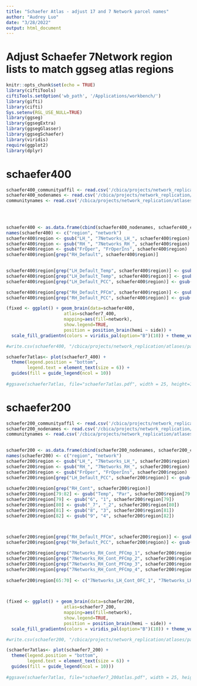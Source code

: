 ```yaml
---
title: "Schaefer Atlas - adjust 17 and 7 Network parcel names"
author: "Audrey Luo"
date: "3/28/2022"
output: html_document
---
```


# Adjust Schaefer 7Network region lists to match ggseg atlas regions
```r
knitr::opts_chunk$set(echo = TRUE)
library(ciftiTools)
ciftiTools.setOption('wb_path', '/Applications/workbench/')
library(gifti)
library(cifti)
Sys.setenv(RGL_USE_NULL=TRUE)
library(ggseg)
library(ggsegExtra)  
library(ggsegGlasser) 
library(ggsegSchaefer)  
library(viridis)
require(ggplot2)
library(dplyr)
```


# schaefer400
```r
schaefer400_communityaffil <- read.csv('/cbica/projects/network_replication/atlases/parcellations/Schaefer_7Network/schaefer400x7CommunityAffiliation.1D.csv', header=F)
schaefer400_nodenames <- read.csv('/cbica/projects/network_replication/atlases/parcellations/schaefer400_7Network_regionlist.csv', header=F)
communitynames <- read.csv('/cbica/projects/network_replication/atlases/parcellations/Schaefer_7Network/schaefer7CommunityNames.csv', header=F)
 


 
schaefer400 <- as.data.frame(cbind(schaefer400_nodenames, schaefer400_communityaffil))
names(schaefer400) <- c("region", "network")
schaefer400$region <- gsub("LH_", "7Networks_LH_", schaefer400$region)
schaefer400$region <- gsub("RH_", "7Networks_RH_", schaefer400$region)
schaefer400$region <- gsub("FrOper", "FrOperIns", schaefer400$region)
schaefer400$region[grep("RH_Default", schaefer400$region)]

 
schaefer400$region[grep("LH_Default_Temp", schaefer400$region)] <- gsub("Temp", "Par", schaefer400$region[grep("LH_Default_Temp", schaefer400$region)])
schaefer400$region[grep("LH_Default_Temp", schaefer400$region)] <- gsub("_1", "_", schaefer400$region[grep("LH_Default_Temp", schaefer400$region)])
schaefer400$region[grep("LH_Default_PCC", schaefer400$region)] <- gsub("PCC", "pCunPCC", schaefer400$region[grep("LH_Default_PCC", schaefer400$region)])

schaefer400$region[grep("RH_Default_PFCm", schaefer400$region)] <- gsub("PFCm", "PFCdPFCm", schaefer400$region[grep("RH_Default_PFCm", schaefer400$region)])
schaefer400$region[grep("RH_Default_PCC", schaefer400$region)] <- gsub("PCC", "pCunPCC", schaefer400$region[grep("RH_Default_PCC", schaefer400$region)])

(fixed <- ggplot() + geom_brain(data=schaefer400, 
                      atlas=schaefer7_400, 
                      mapping=aes(fill=network), 
                      show.legend=TRUE, 
                      position = position_brain(hemi ~ side)) + 
  scale_fill_gradientn(colors = viridis_pal(option="B")(10)) + theme_void())

#write.csv(schaefer400, "/cbica/projects/network_replication/atlases/parcellations/schaefer400_7Network_ggseg_regionlist.csv")

schaefer7atlas<- plot(schaefer7_400) +
  theme(legend.position = "bottom",
        legend.text = element_text(size = 6)) +
  guides(fill = guide_legend(ncol = 10))
 
#ggsave(schaefer7atlas, file="schaefer7atlas.pdf", width = 25, height=14, dpi=150)
```


# schaefer200
```r
schaefer200_communityaffil <- read.csv('/cbica/projects/network_replication/atlases/parcellations/Schaefer_7Network/schaefer200x7CommunityAffiliation.1D.csv', header=F)
schaefer200_nodenames <- read.csv('/cbica/projects/network_replication/atlases/parcellations/schaefer200_7Network_regionlist.csv', header=F)
communitynames <- read.csv('/cbica/projects/network_replication/atlases/parcellations/Schaefer_7Network/schaefer7CommunityNames.csv', header=F)
 

schaefer200 <- as.data.frame(cbind(schaefer200_nodenames, schaefer200_communityaffil))
names(schaefer200) <- c("region", "network")
schaefer200$region <- gsub("LH_", "7Networks_LH_", schaefer200$region)
schaefer200$region <- gsub("RH_", "7Networks_RH_", schaefer200$region)
schaefer200$region <- gsub("FrOper", "FrOperIns", schaefer200$region)
schaefer200$region[grep("LH_Default_PCC", schaefer200$region)] <- gsub("PCC", "pCunPCC", schaefer200$region[grep("LH_Default_PCC", schaefer200$region)])
 
schaefer200$region[grep("RH_Cont", schaefer200$region)]
schaefer200$region[79:82] <- gsub("Temp", "Par", schaefer200$region[79:82])
schaefer200$region[79] <- gsub("6", "1", schaefer200$region[79])
schaefer200$region[80] <- gsub("_7", "_2", schaefer200$region[80])
schaefer200$region[81] <- gsub("8", "3", schaefer200$region[81])
schaefer200$region[82] <- gsub("9", "4", schaefer200$region[82])

 

schaefer200$region[grep("RH_Default_PFCm", schaefer200$region)] <- gsub("PFCm", "PFCdPFCm", schaefer200$region[grep("RH_Default_PFCm", schaefer200$region)])
schaefer200$region[grep("RH_Default_PCC", schaefer200$region)] <- gsub("PCC", "pCunPCC", schaefer200$region[grep("RH_Default_PCC", schaefer200$region)])

schaefer200$region[grep("7Networks_RH_Cont_PFCmp_1", schaefer200$region)] <- gsub("PFCmp", "Cing", schaefer200$region[grep("7Networks_RH_Cont_PFCmp_1", schaefer200$region)])
schaefer200$region[grep("7Networks_RH_Cont_PFCmp_2", schaefer200$region)] <- gsub("PFCmp", "Cing", schaefer200$region[grep("7Networks_RH_Cont_PFCmp_2", schaefer200$region)])
schaefer200$region[grep("7Networks_RH_Cont_PFCmp_3", schaefer200$region)] <- gsub("_3", "_1", schaefer200$region[grep("7Networks_RH_Cont_PFCmp_3", schaefer200$region)])
schaefer200$region[grep("7Networks_RH_Cont_PFCmp_4", schaefer200$region)] <- gsub("_4", "_2", schaefer200$region[grep("7Networks_RH_Cont_PFCmp_4", schaefer200$region)])
  
schaefer200$region[65:70] <- c("7Networks_LH_Cont_OFC_1", "7Networks_LH_Cont_PFCl_1","7Networks_LH_Cont_PFCl_2", "7Networks_LH_Cont_PFCl_3", "7Networks_LH_Cont_PFCl_4", "7Networks_LH_Cont_PFCl_5") 

 

(fixed <- ggplot() + geom_brain(data=schaefer200, 
                      atlas=schaefer7_200, 
                      mapping=aes(fill=network), 
                      show.legend=TRUE, 
                      position = position_brain(hemi ~ side)) + 
  scale_fill_gradientn(colors = viridis_pal(option="B")(10)) + theme_void())

#write.csv(schaefer200, "/cbica/projects/network_replication/atlases/parcellations/schaefer200_7Network_ggseg_regionlist.csv")

(schaefer7atlas<- plot(schaefer7_200) +
  theme(legend.position = "bottom",
        legend.text = element_text(size = 6)) +
  guides(fill = guide_legend(ncol = 10)))
 
#ggsave(schaefer7atlas, file="schaefer7_200atlas.pdf", width = 25, height=14, dpi=150)
```

